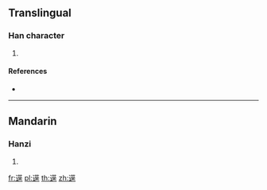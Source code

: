 {{character info/new}}
==Translingual==

===Han character===
{{Han char|rn=162|rad=辵|as=11|sn=15|four=34301|canj=YTOG}}

# {{defn|Han|sort=辵11}}

====References====
* {{Han ref|kx=1264.200|dkj=39094|hdz=63875.010|uh=9073|ud=36979|bh=E84F|bd=59471}}

----

==Mandarin==

===Hanzi===
{{cmn-hanzi|pin=[[cuō]] ([[cuo1]]), [[lìn]] ([[lin4]])|wg=ts'o<sup>1</sup>, lin<sup>4</sup>}}

# {{defn|lang=cmn|sort=辵11}}

[[fr:遳]]
[[pl:遳]]
[[th:遳]]
[[zh:遳]]
